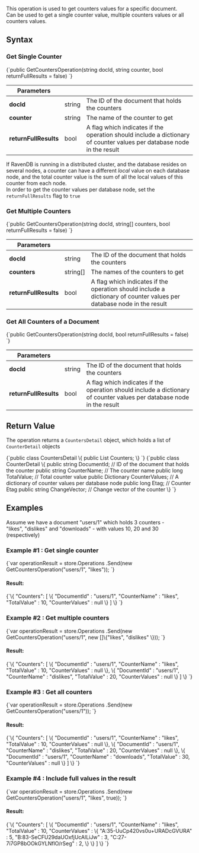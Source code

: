 
This operation is used to get counters values for a specific document.  
Can be used to get a single counter value, multiple counters values or all counters values.

## Syntax

### Get Single Counter
<TabItem value="get_single_counter" label="get_single_counter">
<CodeBlock language="csharp">
{`public GetCountersOperation(string docId, string counter, bool returnFullResults = false)
`}
</CodeBlock>
</TabItem>

| Parameters | | |
| ------------- | ------------- | ----- |
| **docId** | string | The ID of the document that holds the counters |
| **counter** | string | The name of the counter to get |
| **returnFullResults** | bool | A flag which indicates if the operation should include a dictionary of counter values per database node in the result  |

<Admonition type="info" title="Return Full Results flag" id="return-full-results-flag" href="#return-full-results-flag">

If RavenDB is running in a distributed cluster, and the database resides on several nodes,
a counter can have a different *local* value on each database node, and the total counter value is the
sum of all the local values of this counter from each node.  
In order to get the counter values per database node, set the `returnFullResults` flag to `true`
</Admonition>


### Get Multiple Counters 

<TabItem value="get_multiple_counters" label="get_multiple_counters">
<CodeBlock language="csharp">
{`public GetCountersOperation(string docId, string[] counters, bool returnFullResults = false)
`}
</CodeBlock>
</TabItem>

| Parameters | | |
| ------------- | ------------- | ----- |
| **docId** | string | The ID of the document that holds the counters |
| **counters** | string[] | The names of the counters to get |
| **returnFullResults** | bool | A flag which indicates if the operation should include a dictionary of counter values per database node in the result  |


### Get All Counters of a Document 

<TabItem value="get_all_counters" label="get_all_counters">
<CodeBlock language="csharp">
{`public GetCountersOperation(string docId, bool returnFullResults = false)
`}
</CodeBlock>
</TabItem>

| Parameters | | |
| ------------- | ------------- | ----- |
| **docId** | string | The ID of the document that holds the counters |
| **returnFullResults** | bool | A flag which indicates if the operation should include a dictionary of counter values per database node in the result  |



## Return Value

The operation returns a `CountersDetail` object, which holds a list of `CounterDetail` objects

<TabItem value="counters_detail" label="counters_detail">
<CodeBlock language="csharp">
{`public class CountersDetail
\{
    public List<CounterDetail> Counters;
\}
`}
</CodeBlock>
</TabItem>

<TabItem value="counter_detail" label="counter_detail">
<CodeBlock language="csharp">
{`public class CounterDetail
\{
    public string DocumentId; // ID of the document that holds the counter
    public string CounterName; // The counter name
    public long TotalValue; // Total counter value
    public Dictionary<string, long> CounterValues; // A dictionary of counter values per database node
    public long Etag; // Counter Etag
    public string ChangeVector; // Change vector of the counter
\}
`}
</CodeBlock>
</TabItem>



## Examples

Assume we have a document "users/1" which holds 3 counters -  
"likes", "dislikes" and "downloads" -  with values 10, 20 and 30 (respectively)

### Example #1 : Get single counter

<TabItem value="get_counters1" label="get_counters1">
<CodeBlock language="csharp">
{`var operationResult = store.Operations
    .Send(new GetCountersOperation("users/1", "likes"));
`}
</CodeBlock>
</TabItem>

#### Result:
<TabItem value="json" label="json">
<CodeBlock language="json">
{`\{
	"Counters": 
    [
		\{
			"DocumentId" : "users/1",
			"CounterName" : "likes",
			"TotalValue" : 10,
			"CounterValues" : null
		\}
	]
\}
`}
</CodeBlock>
</TabItem>

### Example #2 : Get multiple counters 

<TabItem value="get_counters2" label="get_counters2">
<CodeBlock language="csharp">
{`var operationResult = store.Operations
    .Send(new GetCountersOperation("users/1", new []\{"likes", "dislikes" \}));
`}
</CodeBlock>
</TabItem>

#### Result:
<TabItem value="json" label="json">
<CodeBlock language="json">
{`\{
	"Counters": 
    [
		\{
			"DocumentId" : "users/1",
			"CounterName" : "likes",
			"TotalValue" : 10,
			"CounterValues" : null
		\},
        \{
			"DocumentId" : "users/1",
			"CounterName" : "dislikes",
			"TotalValue" : 20,
			"CounterValues" : null
		\}
	]
\}
`}
</CodeBlock>
</TabItem>

### Example #3 : Get all counters 

<TabItem value="get_counters3" label="get_counters3">
<CodeBlock language="csharp">
{`var operationResult = store.Operations
    .Send(new GetCountersOperation("users/1"));
`}
</CodeBlock>
</TabItem>

#### Result:
<TabItem value="json" label="json">
<CodeBlock language="json">
{`\{
	"Counters": 
    [
		\{
			"DocumentId" : "users/1",
			"CounterName" : "likes",
			"TotalValue" : 10,
			"CounterValues" : null
		\},
        \{
			"DocumentId" : "users/1",
			"CounterName" : "dislikes",
			"TotalValue" : 20,
			"CounterValues" : null
		\},
        \{
			"DocumentId" : "users/1",
			"CounterName" : "downloads",
			"TotalValue" : 30,
			"CounterValues" : null
		\}
	]
\}
`}
</CodeBlock>
</TabItem>

### Example #4 : Include full values in the result

<TabItem value="get_counters4" label="get_counters4">
<CodeBlock language="csharp">
{`var operationResult = store.Operations
    .Send(new GetCountersOperation("users/1", "likes", true));
`}
</CodeBlock>
</TabItem>

#### Result:
<TabItem value="json" label="json">
<CodeBlock language="json">
{`\{
	"Counters": 
    [
		\{
			"DocumentId" : "users/1",
			"CounterName" : "likes",
			"TotalValue" : 10,
			"CounterValues" : 
            \{
                "A:35-UuCp420vs0u+URADcGVURA" : 5,
                "B:83-SeCFU29daUOxfjUcAlLiJw" : 3,
                "C:27-7i7GP8bOOkGYLNflO/rSeg" : 2,
            \}
		\}
	]
\}
`}
</CodeBlock>
</TabItem>



